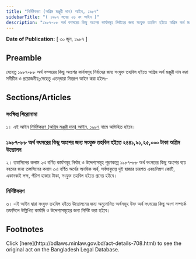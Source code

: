 ```yaml
---
title: "নির্দিষ্টকরণ (অগ্রিম মঞ্জুরী দান) আইন, ১৯৮৭"
sidebarTitle: "( ১৯৮৭ সনের ২৬ নং আইন )"
description: "১৯৮৭-৮৮ অর্থ বত্সরের কিছু অংশের কার্যসমূহ নির্বাহের জন্য সংযুক্ত তহবিল হইতে অগ্রিম অর্থ মঞ্জুরী দানের জন্য প্রণীত আইন৷"
---
```


**Date of Publication:** [ ৩০ জুন, ১৯৮৭ ]

## Preamble

যেহেতু ১৯৮৭-৮৮ অর্থ বত্সরের কিছু অংশের কার্যসমূহ নির্বাহের জন্য সংযুক্ত তহবিল হইতে অগ্রিম অর্থ মঞ্জুরী দান করা সমীচীন ও প্রয়োজনীয়;সেহেতু এতদ্‌দ্বারা নিম্নরূপ আইন করা হইলঃ-

## Sections/Articles

### সংক্ষিপ্ত শিরোনামা

১। এই আইন [নির্দিষ্টকরণ (অগ্রিম মঞ্জুরী দান) আইন, ১৯৮৭](/act-708.html "নির্দিষ্টকরণ (অগ্রিম মঞ্জুরী দান) আইন, ১৯৮৭") নামে অভিহিত হইবে।

### ১৯৮৭-৮৮ অর্থ বৎসরের কিছু অংশের জন্য সংযুক্ত তহবিল হইতে ২৪৪১,৯১,২৫,০০০ টাকা অগ্রিম উত্তোলন

২। তফসিলের কলাম ২এ বর্ণিত কার্যসমূহ নির্বাহ ও উদ্দেশ্যসমূহ পূরণকল্পে ১৯৮৭-৮৮ অর্থ বৎসরের কিছু অংশের ব্যয় বহনের জন্য তফসিলের কলাম ৩এ বর্ণিত অর্থের অনধিক অর্থ, সর্বসাকুল্যে দুই হাজার চারশত একচলিস্নশ কোটি, একানব্বই লক্ষ, পঁচিশ হাজার টাকা, সংযুক্ত তহবিল হইতে প্রদেয় হইবে।

### নির্দিষ্টকরণ

৩। এই আইন দ্বারা সংযুক্ত তহবিল হইতে উত্তোলনের জন্য অনুমোদিত অর্থসমূহ উক্ত অর্থ বৎসরের কিছু অংশ সম্পর্কে তফসিলে উল্লিখিত কার্যাদি ও উদ্দেশ্যসমূহের জন্য নির্দিষ্ট করা হইবে।

## Footnotes

<Note>
  Click [here](http://bdlaws.minlaw.gov.bd/act-details-708.html) to see the original act on the Bangladesh Legal Database.
</Note>
